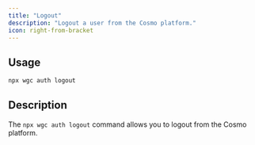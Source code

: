 ---
title: "Logout"
description: "Logout a user from the Cosmo platform."
icon: right-from-bracket
---

## Usage

```bash
npx wgc auth logout
```

## Description

The `npx wgc auth logout` command allows you to logout from the Cosmo platform.

